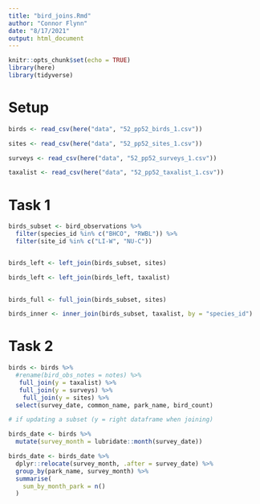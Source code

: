 ```yaml
---
title: "bird_joins.Rmd"
author: "Connor Flynn"
date: "8/17/2021"
output: html_document
---
```


```r
knitr::opts_chunk$set(echo = TRUE)
library(here)
library(tidyverse)
```

# Setup

```r
birds <- read_csv(here("data", "52_pp52_birds_1.csv"))
```

```r
sites <- read_csv(here("data", "52_pp52_sites_1.csv"))
```

```r
surveys <- read_csv(here("data", "52_pp52_surveys_1.csv"))
```

```r
taxalist <- read_csv(here("data", "52_pp52_taxalist_1.csv"))
```

# Task 1

```r
birds_subset <- bird_observations %>% 
  filter(species_id %in% c("BHCO", "RWBL")) %>% 
  filter(site_id %in% c("LI-W", "NU-C"))


birds_left <- left_join(birds_subset, sites)

birds_left <- left_join(birds_left, taxalist)
  
```


```r
birds_full <- full_join(birds_subset, sites)


```

```r
birds_inner <- inner_join(birds_subset, taxalist, by = "species_id")
```

# Task 2

```r
birds <- birds %>% 
  #rename(bird_obs_notes = notes) %>% 
   full_join(y = taxalist) %>% 
   full_join(y = surveys) %>%
    full_join(y = sites) %>% 
  select(survey_date, common_name, park_name, bird_count)

# if updating a subset (y = right dataframe when joining)
```

```r
birds_date <- birds %>% 
  mutate(survey_month = lubridate::month(survey_date)) 

birds_date <- birds_date %>% 
  dplyr::relocate(survey_month, .after = survey_date) %>% 
  group_by(park_name, survey_month) %>% 
  summarise(
    sum_by_month_park = n() 
  )
  

```



